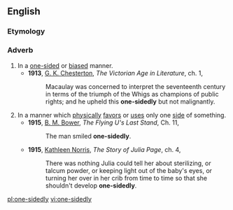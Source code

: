 ==English==

===Etymology===
{{suffix|en|one-sided|ly}}

===Adverb===
{{en-adv}}

# In a [[one-sided]] or [[biased]] manner.
#* '''1913''', [[w:Gilbert_Keith_Chesterton|G. K. Chesterton]], ''The Victorian Age in Literature'', ch. 1,
#*: Macaulay was concerned to interpret the seventeenth century in terms of the triumph of the Whigs as champions of public rights; and he upheld this '''one-sidedly''' but not malignantly.
# In a manner which [[physically]] [[favor]]s or [[use]]s only one [[side]] of something.
#* '''1915''', [[w:B._M._Bower|B. M. Bower]], ''The Flying U's Last Stand'', Ch. 11,
#*: The man smiled '''one-sidedly'''.
#* '''1915''', [[w:Kathleen_Norris|Kathleen Norris]], ''The Story of Julia Page'', ch. 4,
#*: There was nothing Julia could tell her about sterilizing, or talcum powder, or keeping light out of the baby's eyes, or turning her over in her crib from time to time so that she shouldn't develop '''one-sidedly'''.

[[pl:one-sidedly]]
[[vi:one-sidedly]]